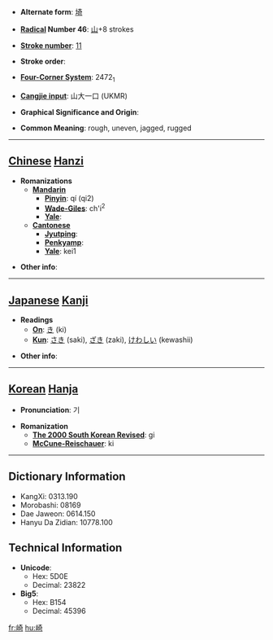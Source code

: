 * '''Alternate form''': [[埼]]

* '''[[Wiktionary:Chinese radical index| Radical]] Number 46''': [[Wiktionary:Chinese radical index 山|山]]+8 strokes

* '''[[Wiktionary:Chinese total strokes index|Stroke number]]''': [[Wiktionary:Chinese total strokes index 11|11]]

* '''Stroke order''': 

* '''[[Wiktionary:Chinese four corner index|Four-Corner System]]''': 2472<sub>1</sub>

* '''[[Wiktionary:Chinese Cangjie index|Cangjie input]]''': 山大一口 (UKMR)

* '''Graphical Significance and Origin''': 

* '''Common Meaning''': rough, uneven, jagged, rugged

----

== [[Chinese]] [[Hanzi]] ==

* '''Romanizations'''
** '''[[Mandarin]]'''
*** '''[[Pinyin]]''': qí (qi2)
*** '''[[Wade-Giles]]''': ch'i<sup>2</sup>
*** '''[[Yale]]''': 
** '''[[Cantonese]]'''
*** '''[[Jyutping]]''':
*** '''[[Penkyamp]]''': 
*** '''[[Yale]]''': kei1

* '''Other info''': 

----

== [[Japanese]] [[Kanji]] ==

* '''Readings'''
** '''[[On]]''': [[き]] (ki)
** '''[[Kun]]''': [[さき]] (saki), [[ざき]] (zaki), [[けわしい]] (kewashii)

* '''Other info''':  

----

== [[Korean]] [[Hanja]] ==

* '''Pronunciation''': 기

* '''Romanization'''
** '''[[The 2000 South Korean Revised Romanization|The 2000 South Korean Revised]]''': gi
** '''[[McCune-Reischauer]]''': ki

----

== Dictionary Information ==

* KangXi: 0313.190
* Morobashi: 08169
* Dae Jaweon: 0614.150
* Hanyu Da Zidian: 10778.100

== Technical Information ==

* '''Unicode''':
** Hex: 5D0E
** Decimal: 23822
* '''Big5''':
** Hex: B154
** Decimal: 45396

[[fr:崎]]
[[hu:崎]]